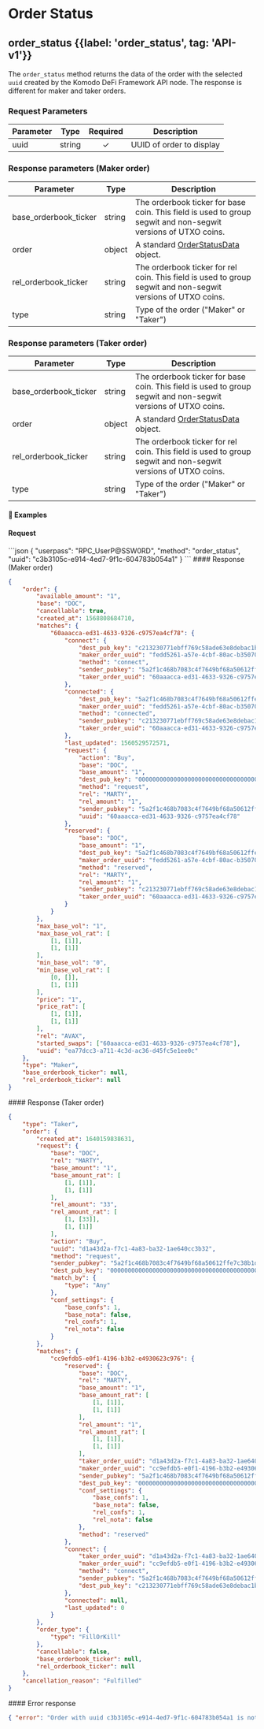 
# Order Status

## order\_status {{label: 'order_status', tag: 'API-v1'}}

The `order_status` method returns the data of the order with the selected `uuid` created by the Komodo DeFi Framework API node. The response is different for maker and taker orders.

### Request Parameters

| Parameter | Type   | Required | Description              |
| --------- | ------ | :------: | ------------------------ |
| uuid      | string |     ✓    | UUID of order to display |

### Response parameters (Maker order)

| Parameter               | Type   | Description                                                                                                   |
| ----------------------- | ------ | ------------------------------------------------------------------------------------------------------------- |
| base\_orderbook\_ticker | string | The orderbook ticker for base coin. This field is used to group segwit and non-segwit versions of UTXO coins. |
| order                   | object | A standard [OrderStatusData](/komodo-defi-framework/api/common_structures/orders/#order-status-data) object.  |
| rel\_orderbook\_ticker  | string | The orderbook ticker for rel coin. This field is used to group segwit and non-segwit versions of UTXO coins.  |
| type                    | string | Type of the order ("Maker" or "Taker")                                                                        |

### Response parameters (Taker order)

| Parameter               | Type   | Description                                                                                                   |
| ----------------------- | ------ | ------------------------------------------------------------------------------------------------------------- |
| base\_orderbook\_ticker | string | The orderbook ticker for base coin. This field is used to group segwit and non-segwit versions of UTXO coins. |
| order                   | object | A standard [OrderStatusData](/komodo-defi-framework/api/common_structures/orders/#order-status-data) object.  |
| rel\_orderbook\_ticker  | string | The orderbook ticker for rel coin. This field is used to group segwit and non-segwit versions of UTXO coins.  |
| type                    | string | Type of the order ("Maker" or "Taker")                                                                        |

#### 📌 Examples

#### Request

<CodeGroup title="order_status" tag="POST" label="order_status" mm2MethodDecorate="true">
  ```json
  {
    "userpass": "RPC_UserP@SSW0RD",
    "method": "order_status",
    "uuid": "c3b3105c-e914-4ed7-9f1c-604783b054a1"
  }
  ```
</CodeGroup>

<CollapsibleSection expandedText="Hide Response" collapsedText="Show Response">
  #### Response (Maker order)

  ```json
  {
      "order": {
          "available_amount": "1",
          "base": "DOC",
          "cancellable": true,
          "created_at": 1568808684710,
          "matches": {
              "60aaacca-ed31-4633-9326-c9757ea4cf78": {
                  "connect": {
                      "dest_pub_key": "c213230771ebff769c58ade63e8debac1b75062ead66796c8d793594005f3920",
                      "maker_order_uuid": "fedd5261-a57e-4cbf-80ac-b3507045e140",
                      "method": "connect",
                      "sender_pubkey": "5a2f1c468b7083c4f7649bf68a50612ffe7c38b1d62e1ece3829ca88e7e7fd12",
                      "taker_order_uuid": "60aaacca-ed31-4633-9326-c9757ea4cf78"
                  },
                  "connected": {
                      "dest_pub_key": "5a2f1c468b7083c4f7649bf68a50612ffe7c38b1d62e1ece3829ca88e7e7fd12",
                      "maker_order_uuid": "fedd5261-a57e-4cbf-80ac-b3507045e140",
                      "method": "connected",
                      "sender_pubkey": "c213230771ebff769c58ade63e8debac1b75062ead66796c8d793594005f3920",
                      "taker_order_uuid": "60aaacca-ed31-4633-9326-c9757ea4cf78"
                  },
                  "last_updated": 1560529572571,
                  "request": {
                      "action": "Buy",
                      "base": "DOC",
                      "base_amount": "1",
                      "dest_pub_key": "0000000000000000000000000000000000000000000000000000000000000000",
                      "method": "request",
                      "rel": "MARTY",
                      "rel_amount": "1",
                      "sender_pubkey": "5a2f1c468b7083c4f7649bf68a50612ffe7c38b1d62e1ece3829ca88e7e7fd12",
                      "uuid": "60aaacca-ed31-4633-9326-c9757ea4cf78"
                  },
                  "reserved": {
                      "base": "DOC",
                      "base_amount": "1",
                      "dest_pub_key": "5a2f1c468b7083c4f7649bf68a50612ffe7c38b1d62e1ece3829ca88e7e7fd12",
                      "maker_order_uuid": "fedd5261-a57e-4cbf-80ac-b3507045e140",
                      "method": "reserved",
                      "rel": "MARTY",
                      "rel_amount": "1",
                      "sender_pubkey": "c213230771ebff769c58ade63e8debac1b75062ead66796c8d793594005f3920",
                      "taker_order_uuid": "60aaacca-ed31-4633-9326-c9757ea4cf78"
                  }
              }
          },
          "max_base_vol": "1",
          "max_base_vol_rat": [
              [1, [1]],
              [1, [1]]
          ],
          "min_base_vol": "0",
          "min_base_vol_rat": [
              [0, []],
              [1, [1]]
          ],
          "price": "1",
          "price_rat": [
              [1, [1]],
              [1, [1]]
          ],
          "rel": "AVAX",
          "started_swaps": ["60aaacca-ed31-4633-9326-c9757ea4cf78"],
          "uuid": "ea77dcc3-a711-4c3d-ac36-d45fc5e1ee0c"
      },
      "type": "Maker",
      "base_orderbook_ticker": null,
      "rel_orderbook_ticker": null
  }
  ```
</CollapsibleSection>

<CollapsibleSection expandedText="Hide Response" collapsedText="Show Response">
  #### Response (Taker order)

  ```json
  {
      "type": "Taker",
      "order": {
          "created_at": 1640159838631,
          "request": {
              "base": "DOC",
              "rel": "MARTY",
              "base_amount": "1",
              "base_amount_rat": [
                  [1, [1]],
                  [1, [1]]
              ],
              "rel_amount": "33",
              "rel_amount_rat": [
                  [1, [33]],
                  [1, [1]]
              ],
              "action": "Buy",
              "uuid": "d1a43d2a-f7c1-4a83-ba32-1ae640cc3b32",
              "method": "request",
              "sender_pubkey": "5a2f1c468b7083c4f7649bf68a50612ffe7c38b1d62e1ece3829ca88e7e7fd12",
              "dest_pub_key": "0000000000000000000000000000000000000000000000000000000000000000",
              "match_by": {
                  "type": "Any"
              },
              "conf_settings": {
                  "base_confs": 1,
                  "base_nota": false,
                  "rel_confs": 1,
                  "rel_nota": false
              }
          },
          "matches": {
              "cc9efdb5-e0f1-4196-b3b2-e4930623c976": {
                  "reserved": {
                      "base": "DOC",
                      "rel": "MARTY",
                      "base_amount": "1",
                      "base_amount_rat": [
                          [1, [1]],
                          [1, [1]]
                      ],
                      "rel_amount": "1",
                      "rel_amount_rat": [
                          [1, [1]],
                          [1, [1]]
                      ],
                      "taker_order_uuid": "d1a43d2a-f7c1-4a83-ba32-1ae640cc3b32",
                      "maker_order_uuid": "cc9efdb5-e0f1-4196-b3b2-e4930623c976",
                      "sender_pubkey": "5a2f1c468b7083c4f7649bf68a50612ffe7c38b1d62e1ece3829ca88e7e7fd12",
                      "dest_pub_key": "0000000000000000000000000000000000000000000000000000000000000000",
                      "conf_settings": {
                          "base_confs": 1,
                          "base_nota": false,
                          "rel_confs": 1,
                          "rel_nota": false
                      },
                      "method": "reserved"
                  },
                  "connect": {
                      "taker_order_uuid": "d1a43d2a-f7c1-4a83-ba32-1ae640cc3b32",
                      "maker_order_uuid": "cc9efdb5-e0f1-4196-b3b2-e4930623c976",
                      "method": "connect",
                      "sender_pubkey": "5a2f1c468b7083c4f7649bf68a50612ffe7c38b1d62e1ece3829ca88e7e7fd12",
                      "dest_pub_key": "c213230771ebff769c58ade63e8debac1b75062ead66796c8d793594005f3920"
                  },
                  "connected": null,
                  "last_updated": 0
              }
          },
          "order_type": {
              "type": "FillOrKill"
          },
          "cancellable": false,
          "base_orderbook_ticker": null,
          "rel_orderbook_ticker": null
      },
      "cancellation_reason": "Fulfilled"
  }
  ```
</CollapsibleSection>

<CollapsibleSection expandedText="Hide Error Response" collapsedText="Show Error Response">
  #### Error response

  ```json
  { "error": "Order with uuid c3b3105c-e914-4ed7-9f1c-604783b054a1 is not found" }
  ```
</CollapsibleSection>
